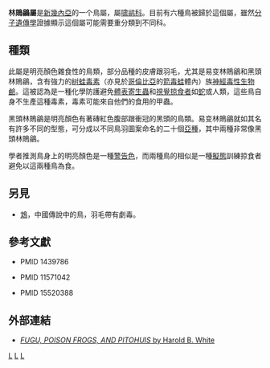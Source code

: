 {{Automatic taxobox
| taxon = Pitohui
| authority = Lesson, 1830
| image = Hooded Pitohui.jpg 
| image_caption = [[黑頭林鵙鶲|黑頭林鵙鶲]] ''Pitohui dichrous''
| subdivision_ranks = [[種|種]]
| subdivision =
* [[易变林鵙鶲|易变林鵙鶲]] ''Pitohui kirhocephalus''
* [[黑頭林鵙鶲|黑頭林鵙鶲]] ''Pitohui dichrous''
* [[白腹林鵙鶲|白腹林鵙鶲]] ''Pitohui incertus''
* [[锈红林鵙鶲|锈红林鵙鶲]] ''Pitohui ferrugineus''
* [[冠林鵙鶲|冠林鵙鶲]] ''Pitohui cristatus''
* [[黑林鵙鶲|黑林鵙鶲]] ''Pitohui nigrescens''
}}

'''林鵙鶲屬'''是[[新幾內亞|新幾內亞]]的一个鳥屬，屬[[啸鹟科|啸鹟科]]。目前有六種鳥被歸於這個屬，雖然[[分子遺傳學|分子遺傳學]]證據顯示這個屬可能需要重分類到不同科。

==種類==
此屬是明亮顏色雜食性的鳥類，部分品種的皮膚跟羽毛，尤其是易变林鵙鶲和黑頭林鵙鶲，含有強力的[[树蛙毒素|树蛙毒素]]（亦見於[[哥倫比亞|哥倫比亞]]的[[箭毒蛙|箭毒蛙]]體內）族[[神經毒性|神經毒性]][[生物鹼|生物鹼]]。這被認為是一種化學防護避免[[體表寄生蟲|體表寄生蟲]]和[[視覺掠食者|視覺掠食者]]如[[蛇|蛇]]或人類，這些鳥自身不生產這種毒素，毒素可能來自他們的食用的甲蟲。

黑頭林鵙鶲是明亮顏色有著磚紅色腹部跟衝冠的黑頭的鳥類。易变林鵙鶲就如其名有許多不同的型態，可分成以不同鳥羽圖案命名的二十個[[亞種|亞種]]，其中兩種非常像黑頭林鵙鶲。

學者推測鳥身上的明亮顏色是一種[[警告色|警告色]]，而兩種鳥的相似是一種[[擬態|擬態]]訓練掠食者避免以這兩種鳥為食。

==另見==
*[[鴆|鴆]]，中國傳說中的鳥，羽毛帶有劇毒。

==參考文獻==
* {{Journal reference | author=Dumbacher JP, Beehler BM, Spande TF, Garraffo HM, Daly JW | title=Homobatrachotoxin in the genus Pitohui: chemical defense in birds? | journal=[[Science_(journal)|Science]] | volume=258 | issue=5083 | year=1992 | pages=799-801}} PMID 1439786
* {{Journal reference | author=Dumbacher JP, Fleischer RC | title=Phylogenetic evidence for colour pattern convergence in toxic pitohuis: Mullerian mimicry in birds? | journal=[[Proceedings_of_the_Royal_Society_of_London|Proceedings of the Royal Society of London B]] | volume=268 | issue=1480 | year=2001 | pages=1971-6}} PMID 11571042
* {{Journal reference | author=Dumbacher JP, Wako A, Derrickson SR, Samuelson A, Spande TF, Daly JW | title=Melyrid beetles (Choresine): a putative source for the batrachotoxin alkaloids found in poison-dart frogs and toxic passerine birds | journal=[[Proceedings_of_the_National_Academy_of_Sciences|Proceedings of the National Academy of Sciences]] | volume=101 | issue=45 | year=2004 | pages=15857-60}} PMID 15520388

==外部連結==
*[http://www.udel.edu/chem/white/C647/CSP1Fugu.html ''FUGU, POISON FROGS, AND PITOHUIS'' by Harold B. White] {{Wayback|url=http://www.udel.edu/chem/white/C647/CSP1Fugu.html |date=20200127201318 }}
{{Taxonbar|from=Q1066573}}

[[Category:林鵙鹟属|L]]
[[Category:有毒動物|L]]
[[Category:1830年描述的分类群|L]]